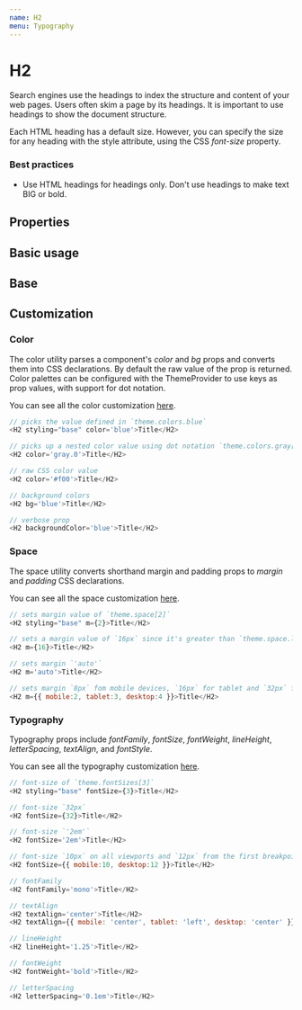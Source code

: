 ```yaml
---
name: H2
menu: Typography
---
```



# H2

Search engines use the headings to index the structure and content of your web pages. Users often skim a page by its headings. It is important to use headings to show the document structure.

Each HTML heading has a default size. However, you can specify the size for any heading with the style attribute, using the CSS _font-size_ property.

### Best practices

-   Use HTML headings for headings only. Don't use headings to make text BIG or bold.

## Properties

<Props of={H2} />

## Basic usage

<Playground>
    <ThemeProvider theme={{ ...theme.default }}>
        <H2 styling="base">Base</H2>
    </ThemeProvider>
</Playground>

## Customization

### Color

The color utility parses a component's _color_ and _bg_ props and converts them into CSS declarations. By default the raw value of the prop is returned. Color palettes can be configured with the ThemeProvider to use keys as prop values, with support for dot notation.

You can see all the color customization [here](https://styled-system.com/api/#color).

```javascript
// picks the value defined in `theme.colors.blue`
<H2 styling="base" color='blue'>Title</H2>

// picks up a nested color value using dot notation `theme.colors.gray[0]`
<H2 color='gray.0'>Title</H2>

// raw CSS color value
<H2 color='#f00'>Title</H2>

// background colors
<H2 bg='blue'>Title</H2>

// verbose prop
<H2 backgroundColor='blue'>Title</H2>
```

### Space

The space utility converts shorthand margin and padding props to _margin_ and _padding_ CSS declarations.

You can see all the space customization [here](https://styled-system.com/api#space).

```javascript
// sets margin value of `theme.space[2]`
<H2 styling="base" m={2}>Title</H2>

// sets a margin value of `16px` since it's greater than `theme.space.length`
<H2 m={16}>Title</H2>

// sets margin `'auto'`
<H2 m='auto'>Title</H2>

// sets margin `8px` fom mobile devices, `16px` for tablet and `32px` for desktop from the first breakpoint and up
<H2 m={{ mobile:2, tablet:3, desktop:4 }}>Title</H2>
```

### Typography

Typography props include _fontFamily_, _fontSize_, _fontWeight_, _lineHeight_, _letterSpacing_, _textAlign_, and _fontStyle_.

You can see all the typography customization [here](https://styled-system.com/api/#typography).

```javascript
// font-size of `theme.fontSizes[3]`
<H2 styling="base" fontSize={3}>Title</H2>

// font-size `32px`
<H2 fontSize={32}>Title</H2>

// font-size `'2em'`
<H2 fontSize='2em'>Title</H2>

// font-size `10px` on all viewports and `12px` from the first breakpoint and up
<H2 fontSize={{ mobile:10, desktop:12 }}>Title</H2>

// fontFamily
<H2 fontFamily='mono'>Title</H2>

// textAlign
<H2 textAlign='center'>Title</H2>
<H2 textAlign={{ mobile: 'center', tablet: 'left', desktop: 'center' }}>Title</H2>

// lineHeight
<H2 lineHeight='1.25'>Title</H2>

// fontWeight
<H2 fontWeight='bold'>Title</H2>

// letterSpacing
<H2 letterSpacing='0.1em'>Title</H2>
```

